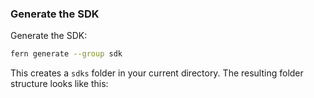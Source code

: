 ### Generate the SDK

  Generate the SDK:

  ```bash
  fern generate --group sdk
  ```

  This creates a `sdks` folder in your current directory. The resulting folder structure looks like this: